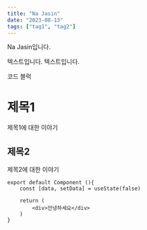 ```yaml
---
title: "Na Jasin"
date: "2023-08-13"
tags: ["tag1", "tag2"]
---
```


Na Jasin입니다.

텍스트입니다. 텍스트입니다.

코드 블럭

# 제목1

제목1에 대한 이야기

## 제목2

제목2에 대한 이야기

```tsx
export default Component (){
    const [data, setData] = useState(false)

    return (
        <div>안녕하세요</div>
    )
}
```
